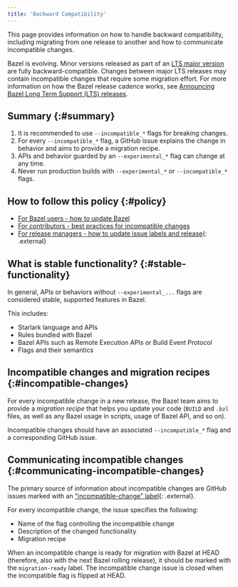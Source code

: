 ```yaml
---
title: 'Backward Compatibility'
---
```


This page provides information on how to handle backward compatibility,
including migrating from one release to another and how to communicate
incompatible changes.

Bazel is evolving. Minor versions released as part of an
[LTS major version](/versions/6.4.0/release/versioning#lts-releases) are fully backward-compatible.
Changes between major LTS releases may contain incompatible changes that require
some migration effort. For more information on how the Bazel release cadence
works, see
[Announcing Bazel Long Term Support (LTS) releases](https://blog.bazel.build/2020/11/10/long-term-support-release.html).

## Summary {:#summary}

1. It is recommended to use `--incompatible_*` flags for breaking changes.
1. For every `--incompatible_*` flag, a GitHub issue explains
   the change in behavior and aims to provide a migration recipe.
1. APIs and behavior guarded by an `--experimental_*` flag can change at any time.
1. Never run production builds with `--experimental_*`  or `--incompatible_*` flags.

## How to follow this policy {:#policy}

* [For Bazel users - how to update Bazel](/versions/6.4.0/versions/updating-bazel)
* [For contributors - best practices for incompatible changes](/versions/6.4.0/contribute/breaking-changes)
* [For release managers - how to update issue labels and release](https://github.com/bazelbuild/continuous-integration/tree/master/docs/release-playbook.%6D%64){: .external}

## What is stable functionality? {:#stable-functionality}

In general, APIs or behaviors without `--experimental_...` flags are considered
stable, supported features in Bazel.

This includes:

* Starlark language and APIs
* Rules bundled with Bazel
* Bazel APIs such as Remote Execution APIs or Build Event Protocol
* Flags and their semantics

## Incompatible changes and migration recipes {:#incompatible-changes}

For every incompatible change in a new release, the Bazel team aims to provide a
_migration recipe_ that helps you update your code
(`BUILD` and `.bzl` files, as well as any Bazel usage in scripts,
usage of Bazel API, and so on).

Incompatible changes should have an associated `--incompatible_*` flag and a
corresponding GitHub issue.

## Communicating incompatible changes {:#communicating-incompatible-changes}

The primary source of information about incompatible changes are GitHub issues
marked with an ["incompatible-change" label](https://github.com/bazelbuild/bazel/issues?q=label%3Aincompatible-change){: .external}.

For every incompatible change, the issue specifies the following:

* Name of the flag controlling the incompatible change
* Description of the changed functionality
* Migration recipe

When an incompatible change is ready for migration with Bazel at HEAD (therefore, also with the next Bazel rolling release), it should be marked with the `migration-ready` label. The incompatible change issue is closed when the incompatible flag is flipped at HEAD.
